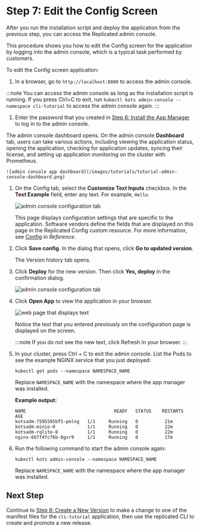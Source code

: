 # Step 7: Edit the Config Screen

After you run the installation script and deploy the application from the previous step, you can access the Replicated admin console.

This procedure shows you how to edit the Config screen for the application by logging into the admin console, which is a typical task performed by customers.

To edit the Config screen application:

1. In a browser, go to `http://localhost:8800` to access the admin console.

  :::note
  You can access the admin console as long as the installation script is running. If you press Ctrl+C to exit, run `kubectl kots admin-console --namespace cli-tutorial` to access the admin console again.
  :::

1. Enter the password that you created in [Step 6: Install the App Manager](tutorial-cli-install-app-manager) to log in to the admin console.

  The admin console dashboard opens. On the admin console **Dashboard** tab, users can take various actions, including viewing the application status, opening the application, checking for application updates, syncing their license, and setting up application monitoring on the cluster with Prometheus.

    ![admin console app dashboard](/images/tutorials/tutorial-admin-console-dashboard.png)

1. On the Config tab, select the **Customize Text Inputs** checkbox. In the **Text Example** field, enter any text. For example, `Hello`.

    ![admin console configuration tab](/images/tutorials/tutorial-install-config-tab.png)

   This page displays configuration settings that are specific to the application. Software vendors define the fields that are displayed on this page in the Replicated Config custom resource. For more information, see [Config](/reference/custom-resource-config) in _Reference_.

1. Click **Save config**. In the dialog that opens, click **Go to updated version**.

    The Version history tab opens.

1. Click **Deploy** for the new version. Then click **Yes, deploy** in the confirmation dialog.

    ![admin console configuration tab](/images/tutorials/tutorial-install-version-history.png)

1. Click **Open App** to view the application in your browser.

   ![web page that displays text](/images/tutorials/tutorial-open-app.png)

   Notice the text that you entered previously on the configuration page is displayed on the screen.

   :::note
   If you do not see the new text, click Refresh in your browser.
   :::

1. In your cluster, press Ctrl + C to exit the admin console. List the Pods to see the example NGINX service that you just deployed:

    ```
    kubectl get pods --namespace NAMESPACE_NAME
    ```
    Replace `NAMESPACE_NAME` with the namespace where the app manager was installed.

    **Example output:**

    ```
    NAME                                 READY   STATUS    RESTARTS   AGE
    kotsadm-7595595bf5-pmlng   1/1     Running   0          21m
    kotsadm-minio-0            1/1     Running   0          22m
    kotsadm-rqlite-0           1/1     Running   0          22m
    nginx-667f4fc76b-8gvr9     1/1     Running   0          17m
    ```
1. Run the following command to start the admin console again:

   ```
   kubectl kots admin-console --namespace NAMESPACE_NAME
   ```
   Replace `NAMESPACE_NAME` with the namespace where the app manager was installed.

## Next Step

Continue to [Step 8: Create a New Version](tutorial-cli-create-new-version) to make a change to one of the manifest files for the `cli-tutorial` application, then use the replicated CLI to create and promote a new release.

